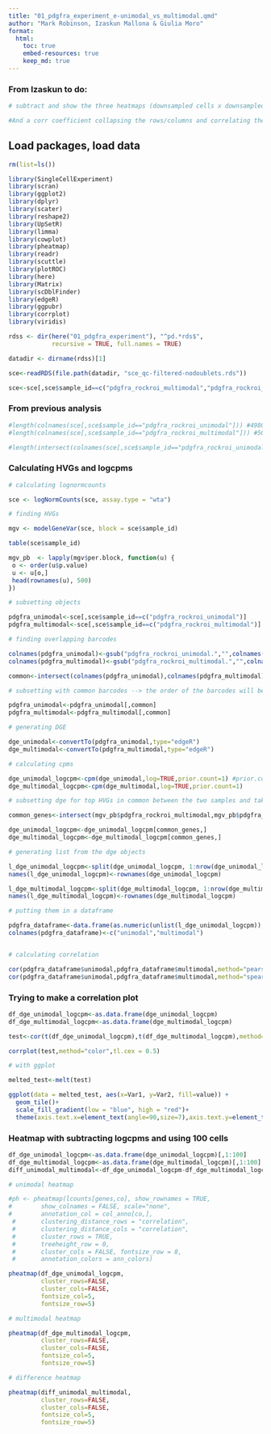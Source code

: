 ```yaml
---
title: "01_pdgfra_experiment_e-unimodal_vs_multimodal.qmd"
author: "Mark Robinson, Izaskun Mallona & Giulia Moro"
format: 
  html:
    toc: true
    embed-resources: true
    keep_md: true
---
```


### From Izaskun to do: 

```r

# subtract and show the three heatmaps (downsampled cells x downsampled HVGs for uni, for multi, and for the delta): logCPMs. 

#And a corr coefficient collapsing the rows/columns and correlating them perhaps

```



## Load packages, load data

```r

rm(list=ls())

library(SingleCellExperiment)
library(scran)
library(ggplot2)
library(dplyr)
library(scater)
library(reshape2)
library(UpSetR)
library(limma)
library(cowplot)
library(pheatmap)
library(readr)
library(scuttle)
library(plotROC)
library(here)
library(Matrix)
library(scDblFinder)
library(edgeR)
library(ggpubr)
library(corrplot)
library(viridis)

rdss <- dir(here("01_pdgfra_experiment"), "^pd.*rds$", 
            recursive = TRUE, full.names = TRUE)

datadir <- dirname(rdss)[1]

sce<-readRDS(file.path(datadir, "sce_qc-filtered-nodoublets.rds"))

sce<-sce[,sce$sample_id==c("pdgfra_rockroi_multimodal","pdgfra_rockroi_unimodal")]

```

### From previous analysis 

```r

#length(colnames(sce[,sce$sample_id=="pdgfra_rockroi_unimodal"])) #4980
#length(colnames(sce[,sce$sample_id=="pdgfra_rockroi_multimodal"])) #5079

#length(intersect(colnames(sce[,sce$sample_id=="pdgfra_rockroi_unimodal"]),colnames(sce[,sce$sample_id=="pdgfra_rockroi_multimodal"]))) #4951

```

### Calculating HVGs and logcpms

```r

# calculating lognormcounts

sce <- logNormCounts(sce, assay.type = "wta")

# finding HVGs

mgv <- modelGeneVar(sce, block = sce$sample_id)

table(sce$sample_id)

mgv_pb  <- lapply(mgv$per.block, function(u) {
 o <- order(u$p.value)
 u <- u[o,]
 head(rownames(u), 500)
})

# subsetting objects

pdgfra_unimodal<-sce[,sce$sample_id==c("pdgfra_rockroi_unimodal")]
pdgfra_multimodal<-sce[,sce$sample_id==c("pdgfra_rockroi_multimodal")]

# finding overlapping barcodes

colnames(pdgfra_unimodal)<-gsub("pdgfra_rockroi_unimodal.","",colnames(pdgfra_unimodal))
colnames(pdgfra_multimodal)<-gsub("pdgfra_rockroi_multimodal.","",colnames(pdgfra_multimodal))

common<-intersect(colnames(pdgfra_unimodal),colnames(pdgfra_multimodal))

# subsetting with common barcodes --> the order of the barcodes will be the same

pdgfra_unimodal<-pdgfra_unimodal[,common]
pdgfra_multimodal<-pdgfra_multimodal[,common]

# generating DGE

dge_unimodal<-convertTo(pdgfra_unimodal,type="edgeR")
dge_multimodal<-convertTo(pdgfra_multimodal,type="edgeR")

# calculating cpms

dge_unimodal_logcpm<-cpm(dge_unimodal,log=TRUE,prior.count=1) #prior.count: number to sum to not have 0
dge_multimodal_logcpm<-cpm(dge_multimodal,log=TRUE,prior.count=1)

# subsetting dge for top HVGs in common between the two samples and take top 100

common_genes<-intersect(mgv_pb$pdgfra_rockroi_multimodal,mgv_pb$pdgfra_rockroi_unimodal) [1:100]

dge_unimodal_logcpm<-dge_unimodal_logcpm[common_genes,]
dge_multimodal_logcpm<-dge_multimodal_logcpm[common_genes,]

# generating list from the dge objects

l_dge_unimodal_logcpm<-split(dge_unimodal_logcpm, 1:nrow(dge_unimodal_logcpm))
names(l_dge_unimodal_logcpm)<-rownames(dge_unimodal_logcpm)

l_dge_multimodal_logcpm<-split(dge_multimodal_logcpm, 1:nrow(dge_multimodal_logcpm))
names(l_dge_multimodal_logcpm)<-rownames(dge_multimodal_logcpm)

# putting them in a dataframe

pdgfra_dataframe<-data.frame(as.numeric(unlist(l_dge_unimodal_logcpm)),as.numeric(unlist(l_dge_multimodal_logcpm)))
colnames(pdgfra_dataframe)<-c("unimodal","multimodal")


# calculating correlation 

cor(pdgfra_dataframe$unimodal,pdgfra_dataframe$multimodal,method="pearson")
cor(pdgfra_dataframe$unimodal,pdgfra_dataframe$multimodal,method="spearman")

```

### Trying to make a correlation plot

```r

df_dge_unimodal_logcpm<-as.data.frame(dge_unimodal_logcpm)
df_dge_multimodal_logcpm<-as.data.frame(dge_multimodal_logcpm)

test<-cor(t(df_dge_unimodal_logcpm),t(df_dge_multimodal_logcpm),method="spearman")

corrplot(test,method="color",tl.cex = 0.5)

# with ggplot

melted_test<-melt(test)

ggplot(data = melted_test, aes(x=Var1, y=Var2, fill=value)) + 
  geom_tile()+
  scale_fill_gradient(low = "blue", high = "red")+
  theme(axis.text.x=element_text(angle=90,size=7),axis.text.y=element_text(size=7))

```

### Heatmap with subtracting logcpms and using 100 cells

```r

df_dge_unimodal_logcpm<-as.data.frame(dge_unimodal_logcpm)[,1:100]
df_dge_multimodal_logcpm<-as.data.frame(dge_multimodal_logcpm)[,1:100]
diff_unimodal_multimodal<-df_dge_unimodal_logcpm-df_dge_multimodal_logcpm[,1:100]

# unimodal heatmap 

#ph <- pheatmap(lcounts[genes,co], show_rownames = TRUE,
#        show_colnames = FALSE, scale="none",
#        annotation_col = col_anno[co,],
 #       clustering_distance_rows = "correlation",
 #       clustering_distance_cols = "correlation",
 #       cluster_rows = TRUE,
 #       treeheight_row = 0,
 #       cluster_cols = FALSE, fontsize_row = 8,
 #       annotation_colors = ann_colors)

pheatmap(df_dge_unimodal_logcpm,
         cluster_rows=FALSE,
         cluster_cols=FALSE,
         fontsize_col=5,
         fontsize_row=5)

# multimodal heatmap

pheatmap(df_dge_multimodal_logcpm,
         cluster_rows=FALSE,
         cluster_cols=FALSE,
         fontsize_col=5,
         fontsize_row=5)

# difference heatmap

pheatmap(diff_unimodal_multimodal,
         cluster_rows=FALSE,
         cluster_cols=FALSE,
         fontsize_col=5,
         fontsize_row=5)

```


